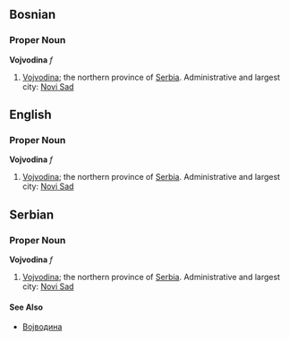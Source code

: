 ==Bosnian==
===Proper Noun===
'''Vojvodina''' ''f''
#[[Vojvodina]]; the northern province of [[Serbia]].  Administrative and largest city:  [[Novi Sad]]
==English==
===Proper Noun===
'''Vojvodina''' ''f''
#[[Vojvodina]]; the northern province of [[Serbia]].  Administrative and largest city:  [[Novi Sad]]
==Serbian==
===Proper Noun===
'''Vojvodina''' ''f''
#[[Vojvodina]]; the northern province of [[Serbia]].  Administrative and largest city:  [[Novi Sad]]
====See Also====
*[[Војводина]]